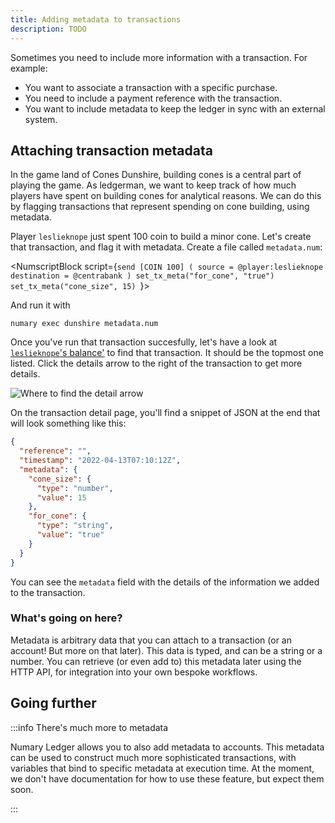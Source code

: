 ```yaml
---
title: Adding metadata to transactions
description: TODO
---
```




Sometimes you need to include more information with a transaction. For example:

* You want to associate a transaction with a specific purchase.
* You need to include a payment reference with the transaction.
* You want to include metadata to keep the ledger in sync with an external system.

<Prerequisites />

## Attaching transaction metadata

In the game land of Cones Dunshire, building cones is a central part of playing the game. As ledgerman, we want to keep track of how much players have spent on building cones for analytical reasons. We can do this by flagging transactions that represent spending on cone building, using metadata.

Player `leslieknope` just spent 100 coin to build a minor cone. Let's create that transaction, and flag it with metadata. Create a file called `metadata.num`:

<NumscriptBlock script={`send [COIN 100] (
  source = @player:leslieknope
  destination = @centrabank
)
set_tx_meta("for_cone", "true")
set_tx_meta("cone_size", 15)
`}></NumscriptBlock>

And run it with

```shell
numary exec dunshire metadata.num
```

<Prereqwarn /> 

Once you've run that transaction succesfully, let's have a look at [`leslieknope`'s balance'](https://control.numary.com/accounts/player:leslieknope) to find that transaction. It should be the topmost one listed. Click the details arrow to the right of the transaction to get more details.

![Where to find the detail arrow](metadata-1.png)

On the transaction detail page, you'll find a snippet of JSON at the end that will look something like this:

```json
{
  "reference": "",
  "timestamp": "2022-04-13T07:10:12Z",
  "metadata": {
    "cone_size": {
      "type": "number",
      "value": 15
    },
    "for_cone": {
      "type": "string",
      "value": "true"
    }
  }
}
```

You can see the `metadata` field with the details of the information we added to the transaction.

### What's going on here?

Metadata is arbitrary data that you can attach to a transaction (or an account! But more on that later). This data is typed, and can be a string or a number. You can retrieve (or even add to) this metadata later using the HTTP API, for integration into your own bespoke workflows.

## Going further

:::info There's much more to metadata

Numary Ledger allows you to also add metadata to accounts. This metadata can be used to construct much more sophisticated transactions, with variables that bind to specific metadata at execution time. At the moment, we don't have documentation for how to use these feature, but expect them soon.

:::